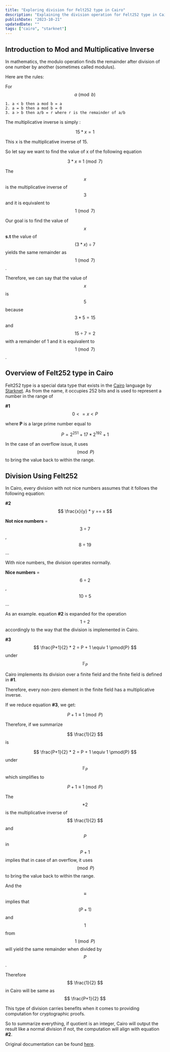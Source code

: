 ```yaml
---
title: "Exploring division for Felt252 type in Cairo"
description: "Explaining the division operation for Felt252 type in Cairo"
publishDate: "2023-10-21"
updatedDate: ""
tags: ["cairo", "starknet"]
---
```


## Introduction to Mod and Multiplicative Inverse 

In mathematics, the modulo operation finds the remainder after division of one number by another (sometimes called modulus).

Here are the rules: 

For $$ a \pmod b $$ 

```
1. a < b then a mod b = a 
2. a = b then a mod b = 0 
3. a > b then a/b = r where r is the remainder of a/b
```

The multiplicative inverse is simply : 

$$ 15 * x = 1 $$

This x is the multiplicative inverse of 15. 

So let say we want to find the value of x of the following equation

$$ 3 * x \equiv 1 \pmod{7} $$

The $$ x $$ is the multiplicative inverse of $$ 3 $$  and it is equivalent to $$ 1 \pmod 7 $$

Our goal is to find the value of $$ x $$ **s.t** the value of $$ (3 * x) \div 7 $$ yields the same remainder as $$ 1 \pmod 7 $$.

Therefore, we can say that the value of $$ x $$ is $$ 5 $$ because $$ 3 * 5 = 15 $$ and $$ 15 \div 7 = 2 $$ with a remainder of 1 and it is equivalent to $$ 1 \pmod 7 $$.

## Overview of Felt252 type in Cairo

Felt252 type is a special data type that exists in the [Cairo](https://book.cairo-lang.org/title-page.html) language by [Starknet](https://starkware.co/starknet/).
As from the name, it occupies 252 bits and is used to represent a number in the range of

**#1** $$ 0 <= x < P $$

where **P** is a large prime number equal to


$$ P = 2^{251} + 17 * 2^{192} + 1 $$


In the case of an overflow issue, it uses$$ \pmod P $$ to bring the value back to within the range.

## Division Using Felt252

In Cairo, every division with not nice numbers assumes that it follows the following equation:

**#2** $$ \frac{x}{y} * y == x $$

**Not nice numbers** =  $$ 3 \div 7 $$ , $$ 8 \div 19 $$ ...

With nice numbers, the division operates normally. 

**Nice numbers** = $$ 6 \div 2 $$ , $$ 10 \div 5 $$ ...

As an example. equation **#2** is expanded for the operation $$ 1 \div 2 $$ accordingly to the way that the division is implemented in Cairo.

**#3** $$ \frac{P+1}{2} * 2 = P + 1 \equiv 1 \pmod{P} $$ under $$\mathbb{F}_P$$

Cairo implements its division over a finite field and the finite field is defined in **#1**.

Therefore, every non-zero element in the finite field has a multiplicative inverse.

If we reduce equation **#3**, we get:

$$ {P+1} \equiv 1 \pmod{P} $$

Therefore, if we summarize

$$ \frac{1}{2} $$ is

$$ \frac{P+1}{2} * 2 = P + 1 \equiv 1 \pmod{P} $$ under $$\mathbb{F}_P$$ which simplifies to

$$ {P+1} \equiv 1 \pmod{P} $$

The $$ * 2 $$ is the multiplicative inverse of $$ \frac{1}{2} $$ and $$ P $$ in $$ P + 1 $$ implies that in case of an overflow, it uses $$ \pmod P $$ to bring the value back to within the range. 

And the $$ \equiv $$ implies that $$ (P + 1) $$ and $$ 1 $$ from $$ 1 \pmod P $$ will yield the same remainder when divided by $$ P $$.

Therefore $$ \frac{1}{2} $$ in Cairo will be same as $$ \frac{P+1}{2} $$ 

This type of division carries benefits when it comes to providing computation for cryptographic proofs.

So to summarize everything, if quotient is an integer, Cairo will output the result like a normal division if not, the computation will align with equation **#2**. 

Original documentation can be found [here](https://book.cairo-lang.org/ch02-02-data-types.html?highlight=integer#scalar-types).


